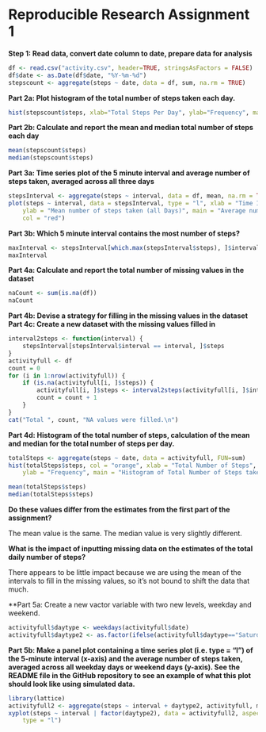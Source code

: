 Reproducible Research Assignment 1
==================================

**Step 1: Read data, convert date column to date, prepare data for analysis**

```r
df <- read.csv("activity.csv", header=TRUE, stringsAsFactors = FALSE)
df$date <- as.Date(df$date, "%Y-%m-%d")
stepscount <- aggregate(steps ~ date, data = df, sum, na.rm = TRUE)
```


**Part 2a: Plot histogram of the total number of steps taken each day.**

```r
hist(stepscount$steps, xlab="Total Steps Per Day", ylab="Frequency", main="Histogram of Total Steps Per Day")
```

**Part 2b: Calculate and report the mean and median total number of steps each day**

```r
mean(stepscount$steps)
median(stepscount$steps)
```

**Part 3a: Time series plot of the 5 minute interval and average number of steps taken, averaged across all three days**

```r
stepsInterval <- aggregate(steps ~ interval, data = df, mean, na.rm = TRUE)
plot(steps ~ interval, data = stepsInterval, type = "l", xlab = "Time Intervals (5-minute)", 
    ylab = "Mean number of steps taken (all Days)", main = "Average number of Steps Taken at different 5 minute Intervals", 
    col = "red")
```

**Part 3b: Which 5 minute interval contains the most number of steps?**
```r
maxInterval <- stepsInterval[which.max(stepsInterval$steps), ]$interval
maxInterval
```

**Part 4a: Calculate and report the total number of missing values in the dataset**
```r
naCount <- sum(is.na(df))
naCount
```

**Part 4b: Devise a strategy for filling in the missing values in the dataset**
**Part 4c: Create a new dataset with the missing values filled in**
```r
interval2steps <- function(interval) {
    stepsInterval[stepsInterval$interval == interval, ]$steps    
}
activityfull <- df
count = 0
for (i in 1:nrow(activityfull)) {
    if (is.na(activityfull[i, ]$steps)) {
        activityfull[i, ]$steps <- interval2steps(activityfull[i, ]$interval)
        count = count + 1
    }
}
cat("Total ", count, "NA values were filled.\n")
```

**Part 4d: Histogram of the total number of steps, calculation of the mean and median for the total number of steps per day.**
```r
totalSteps <- aggregate(steps ~ date, data = activityfull, FUN=sum)
hist(totalSteps$steps, col = "orange", xlab = "Total Number of Steps", 
    ylab = "Frequency", main = "Histogram of Total Number of Steps taken each Day")

mean(totalSteps$steps)
median(totalSteps$steps)
```
**Do these values differ from the estimates from the first part of the assignment?**

The mean value is the same. The median value is very slightly different.

**What is the impact of inputting missing data on the estimates of the total daily number of steps?** 

There appears to be little impact because we are using the mean of the intervals to fill in the missing values, so it's not bound to shift the data that much.


**Part 5a: Create a new vactor variable with two new levels, weekday and weekend.
```r
activityfull$daytype <- weekdays(activityfull$date)
activityfull$daytype2 <- as.factor(ifelse(activityfull$daytype=="Saturday" | activityfull$daytype=="Sunday", "weekend", "weekday"))
```

**Part 5b: Make a panel plot containing a time series plot (i.e. type = "l") of the 5-minute interval (x-axis) and the average number of steps taken, averaged across all weekday days or weekend days (y-axis). See the README file in the GitHub repository to see an example of what this plot should look like using simulated data.**

```r
library(lattice)
activityfull2 <- aggregate(steps ~ interval + daytype2, activityfull, mean)
xyplot(steps ~ interval | factor(daytype2), data = activityfull2, aspect = 1/2, 
    type = "l")
```
